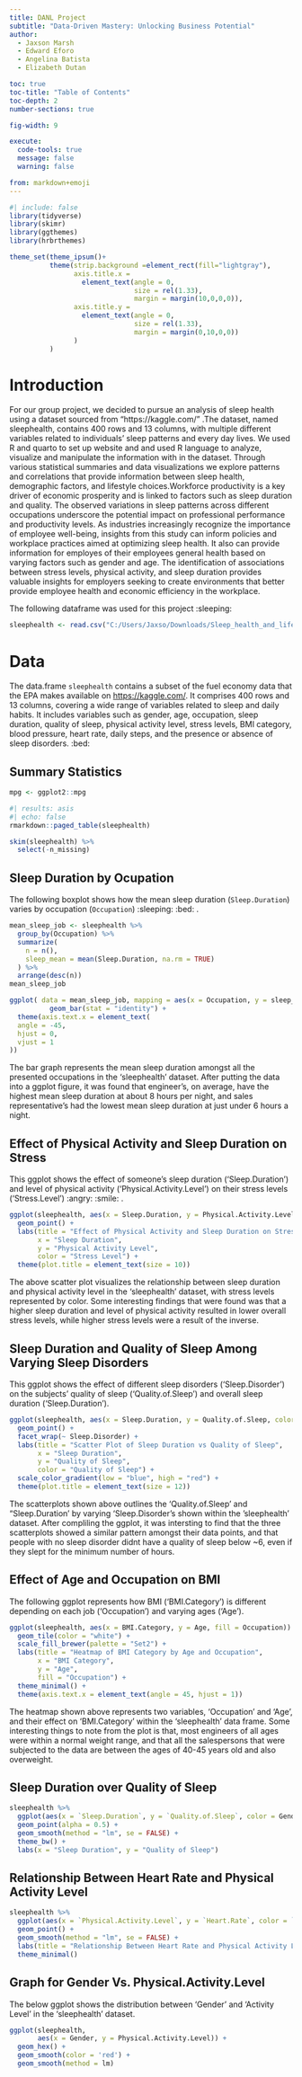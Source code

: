 ```yaml
---
title: DANL Project
subtitle: "Data-Driven Mastery: Unlocking Business Potential"
author: 
  - Jaxson Marsh
  - Edward Eforo
  - Angelina Batista
  - Elizabeth Dutan

toc: true
toc-title: "Table of Contents"
toc-depth: 2
number-sections: true

fig-width: 9

execute:
  code-tools: true
  message: false
  warning: false

from: markdown+emoji
---
```

```r
#| include: false
library(tidyverse)
library(skimr)
library(ggthemes)
library(hrbrthemes)

theme_set(theme_ipsum()+
          theme(strip.background =element_rect(fill="lightgray"),
                axis.title.x = 
                  element_text(angle = 0,
                               size = rel(1.33),
                               margin = margin(10,0,0,0)),
                axis.title.y = 
                  element_text(angle = 0,
                               size = rel(1.33),
                               margin = margin(0,10,0,0))
                )
          )
```



# Introduction
For our group project, we decided to pursue an analysis of sleep health using a dataset sourced from “https://kaggle.com/” .The dataset, named sleephealth, contains 400 rows and 13 columns, with multiple different variables related to individuals' sleep patterns and every day lives. We used R and quarto to set up website and and used R  language to analyze, visualize and manipulate the information with in the dataset. Through various statistical summaries and data visualizations we explore patterns and correlations that provide information between sleep health, demographic factors, and lifestyle choices.Workforce productivity is a key driver of economic prosperity and is linked to factors such as sleep duration and quality. The observed variations in sleep patterns across different occupations underscore the potential impact on professional performance and productivity levels. As industries increasingly recognize the importance of employee well-being, insights from this study can inform policies and workplace practices aimed at optimizing sleep health. It also can provide information for employes of their employees general health based on varying factors such as gender and age. The identification of associations between stress levels, physical activity, and sleep duration provides valuable insights for employers seeking to create environments that better provide employee health and economic efficiency in the workplace.


The following dataframe was used for this project :sleeping:

```r
sleephealth <- read.csv("C:/Users/Jaxso/Downloads/Sleep_health_and_lifestyle_dataset.csv")
```


# Data

The data.frame `sleephealth` contains a subset of the fuel economy data that the EPA makes available on [https://kaggle.com/](https://fueleconomy.gov/). It comprises 400 rows and 13 columns, covering a wide range of variables related to sleep and daily habits. It includes variables such as gender, age, occupation, sleep duration, quality of sleep, physical activity level, stress levels, BMI category, blood pressure, heart rate, daily steps, and the presence or absence of sleep disorders. :bed:


## Summary Statistics

```r
mpg <- ggplot2::mpg
```

```r
#| results: asis
#| echo: false
rmarkdown::paged_table(sleephealth) 
```


```r
skim(sleephealth) %>% 
  select(-n_missing)
```

## Sleep Duration by Ocupation
The following boxplot shows how the mean sleep duration (`Sleep.Duration`) varies by occupation (`Occupation`) :sleeping: :bed: .


```r
mean_sleep_job <- sleephealth %>%
  group_by(Occupation) %>%
  summarize(
    n = n(),
    sleep_mean = mean(Sleep.Duration, na.rm = TRUE)
  ) %>%
  arrange(desc(n))
mean_sleep_job

ggplot( data = mean_sleep_job, mapping = aes(x = Occupation, y = sleep_mean)) + 
          geom_bar(stat = "identity") +
  theme(axis.text.x = element_text(
  angle = -45,
  hjust = 0,
  vjust = 1
))

```

The bar graph represents the mean sleep duration amongst all the presented occupations in the 'sleephealth' dataset. After putting the data into a ggplot figure, it was found that engineer's, on average, have the highest mean sleep duration at about 8 hours per night, and sales representative's had the lowest mean sleep duration at just under 6 hours a night.


## Effect of Physical Activity and Sleep Duration on Stress

This ggplot shows the effect of someone's sleep duration ('Sleep.Duration') and level of physical activity ('Physical.Activity.Level') on their stress levels ('Stress.Level') :angry: :smile:  .

```r
ggplot(sleephealth, aes(x = Sleep.Duration, y = Physical.Activity.Level, color = Stress.Level)) +
  geom_point() +
  labs(title = "Effect of Physical Activity and Sleep Duration on Stress",
       x = "Sleep Duration",
       y = "Physical Activity Level",
       color = "Stress Level") +
  theme(plot.title = element_text(size = 10))
```

The above scatter plot visualizes the relationship between sleep duration and physical activity level in the 'sleephealth' dataset, with stress levels represented by color. Some interesting findings that were found was that a higher sleep duration and level of physical activity resulted in lower overall stress levels, while higher stress levels were a result of the inverse.


## Sleep Duration and Quality of Sleep Among Varying Sleep Disorders

This ggplot shows the effect of different sleep disorders ('Sleep.Disorder') on the subjects' quality of sleep ('Quality.of.Sleep') and overall sleep duration ('Sleep.Duration').

```r
ggplot(sleephealth, aes(x = Sleep.Duration, y = Quality.of.Sleep, color = Quality.of.Sleep)) +
  geom_point() +
  facet_wrap(~ Sleep.Disorder) +
  labs(title = "Scatter Plot of Sleep Duration vs Quality of Sleep",
       x = "Sleep Duration",
       y = "Quality of Sleep",
       color = "Quality of Sleep") +
  scale_color_gradient(low = "blue", high = "red") +
  theme(plot.title = element_text(size = 12))
```

The scatterplots shown above outlines the 'Quality.of.Sleep' and "Sleep.Duration' by varying 'Sleep.Disorder's shown within the 'sleephealth' dataset. After compliling the ggplot, it was intersting to find that the three scatterplots showed a similar pattern amongst their data points, and that people with no sleep disorder didnt have a quality of sleep below ~6, even if they slept for the minimum number of hours.


## Effect of Age and Occupation on BMI

The following ggplot represents how BMI ('BMI.Category') is different depending on each job ('Occupation') and varying ages ('Age'). 

```r
ggplot(sleephealth, aes(x = BMI.Category, y = Age, fill = Occupation)) +
  geom_tile(color = "white") +
  scale_fill_brewer(palette = "Set2") +
  labs(title = "Heatmap of BMI Category by Age and Occupation",
       x = "BMI Category",
       y = "Age",
       fill = "Occupation") +
  theme_minimal() +
  theme(axis.text.x = element_text(angle = 45, hjust = 1))
```

 
The heatmap shown above represents two variables, 'Occupation' and 'Age', and their effect on 'BMI.Category' within the 'sleephealth' data frame. Some interesting things to note from the plot is that, most engineers of all ages were within a normal weight range, and that all the salespersons that were subjected to the data are between the ages of 40-45 years old and also overweight.

## Sleep Duration over Quality of Sleep

```r
sleephealth %>%
  ggplot(aes(x = `Sleep.Duration`, y = `Quality.of.Sleep`, color = Gender)) +
  geom_point(alpha = 0.5) +
  geom_smooth(method = "lm", se = FALSE) +
  theme_bw() +
  labs(x = "Sleep Duration", y = "Quality of Sleep")

```

## Relationship Between Heart Rate and Physical Activity Level

```r
sleephealth %>%
  ggplot(aes(x = `Physical.Activity.Level`, y = `Heart.Rate`, color = `Gender`)) +
  geom_point() +
  geom_smooth(method = "lm", se = FALSE) +
  labs(title = "Relationship Between Heart Rate and Physical Activity Level", x = "Physical Activity Level", y = "Heart Rate", color = "Gender") +
  theme_minimal()
```

## Graph for Gender Vs. Physical.Activity.Level 

The below ggplot shows the distribution between 'Gender' and 'Activity Level' in the 'sleephealth' dataset. 

```r
ggplot(sleephealth,
       aes(x = Gender, y = Physical.Activity.Level)) +
  geom_hex() +
  geom_smooth(color = 'red') +
  geom_smooth(method = lm) 
```














